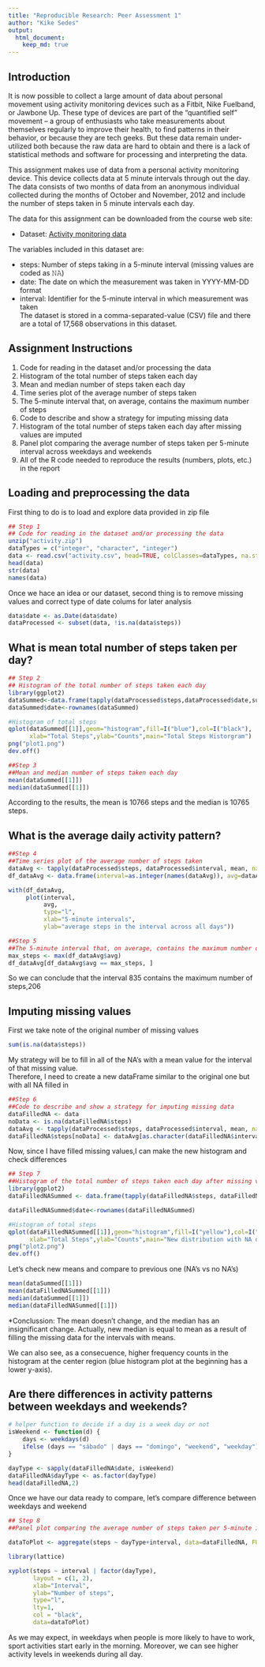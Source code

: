 ```yaml
---
title: "Reproducible Research: Peer Assessment 1"
author: "Kike Sedes"
output: 
  html_document:
    keep_md: true
---
```


## Introduction
It is now possible to collect a large amount of data about personal movement using activity monitoring devices such as a Fitbit, Nike Fuelband, or Jawbone Up. These type of devices are part of the “quantified self” movement – a group of enthusiasts who take measurements about themselves regularly to improve their health, to find patterns in their behavior, or because they are tech geeks. But these data remain under-utilized both because the raw data are hard to obtain and there is a lack of statistical methods and software for processing and interpreting the data.

This assignment makes use of data from a personal activity monitoring device. This device collects data at 5 minute intervals through out the day. The data consists of two months of data from an anonymous individual collected during the months of October and November, 2012 and include the number of steps taken in 5 minute intervals each day.

The data for this assignment can be downloaded from the course web site:

* Dataset: [Activity monitoring data](https://d396qusza40orc.cloudfront.net/repdata%2Fdata%2Factivity.zip) 

The variables included in this dataset are:

* steps: Number of steps taking in a 5-minute interval (missing values are coded as 𝙽𝙰) </br>
* date: The date on which the measurement was taken in YYYY-MM-DD format </br>
* interval: Identifier for the 5-minute interval in which measurement was taken </br>
The dataset is stored in a comma-separated-value (CSV) file and there are a total of 17,568 observations in this dataset. 

## Assignment Instructions

1. Code for reading in the dataset and/or processing the data
2. Histogram of the total number of steps taken each day
3. Mean and median number of steps taken each day
4. Time series plot of the average number of steps taken
5. The 5-minute interval that, on average, contains the maximum number of steps
6. Code to describe and show a strategy for imputing missing data
7. Histogram of the total number of steps taken each day after missing values are imputed
8. Panel plot comparing the average number of steps taken per 5-minute interval across weekdays and weekends
9. All of the R code needed to reproduce the results (numbers, plots, etc.) in the report

## Loading and preprocessing the data

First thing to do is to load and explore data provided in zip file
```r
## Step 1
## Code for reading in the dataset and/or processing the data
unzip("activity.zip")
dataTypes = c("integer", "character", "integer")
data <- read.csv("activity.csv", head=TRUE, colClasses=dataTypes, na.strings="NA")
head(data)
str(data)
names(data)
```

Once we hace an idea or our dataset, second thing is to remove missing values and correct type of date colums for later analysis

```r
data$date <- as.Date(data$date)
dataProcessed <- subset(data, !is.na(data$steps))
```

## What is mean total number of steps taken per day?

```r
## Step 2
## Histogram of the total number of steps taken each day
library(ggplot2)
dataSummed<-data.frame(tapply(dataProcessed$steps,dataProcessed$date,sum,na.rm=TRUE))
dataSummed$date<-rownames(dataSummed)

#Histogram of total steps
qplot(dataSummed[[1]],geom="histogram",fill=I("blue"),col=I("black"),
      xlab="Total Steps",ylab="Counts",main="Total Steps Historgram")
png("plot1.png")
dev.off()
```
```r
##Step 3
##Mean and median number of steps taken each day
mean(dataSummed[[1]])
median(dataSummed[[1]])
```

According to the results, the mean is 10766 steps and the median is 10765 steps.

## What is the average daily activity pattern?
```r
##Step 4
##Time series plot of the average number of steps taken
dataAvg <- tapply(dataProcessed$steps, dataProcessed$interval, mean, na.rm=TRUE, simplify=T)
df_dataAvg <- data.frame(interval=as.integer(names(dataAvg)), avg=dataAvg)

with(df_dataAvg,
     plot(interval,
          avg,
          type="l",
          xlab="5-minute intervals",
          ylab="average steps in the interval across all days"))
```

```r
##Step 5
##The 5-minute interval that, on average, contains the maximum number of steps
max_steps <- max(df_dataAvg$avg)
df_dataAvg[df_dataAvg$avg == max_steps, ]
```

So we can conclude that the interval 835 contains the maximum number of steps,206

## Imputing missing values
First we take note of the original number of missing values
```r
sum(is.na(data$steps))
```

My strategy will be to fill in all of the NA's with a mean value for the interval of that missing value.</br>
Therefore, I need to create a new dataFrame similar to the original one but with all NA filled in
```r
##Step 6
##Code to describe and show a strategy for imputing missing data
dataFilledNA <- data
noData <- is.na(dataFilledNA$steps)
dataAvg <- tapply(dataProcessed$steps, dataProcessed$interval, mean, na.rm=TRUE, simplify=T)
dataFilledNA$steps[noData] <- dataAvg[as.character(dataFilledNA$interval[noData])]
```

Now, since I have filled missing values,I can make the new histogram and check differences

```r
## Step 7
##Histogram of the total number of steps taken each day after missing values are imputed
library(ggplot2)
dataFilledNASummed <- data.frame(tapply(dataFilledNA$steps, dataFilledNA$date, sum, na.rm=TRUE, simplify=T))

dataFilledNASummed$date<-rownames(dataFilledNASummed)

#Histogram of total steps
qplot(dataFilledNASummed[[1]],geom="histogram",fill=I("yellow"),col=I("black"),
      xlab="Total Steps",ylab="Counts",main="New distribution with NA data imputed to mean")
png("plot2.png")
dev.off()
```

Let's check new means and compare to previous one (NA's vs no NA's)
```r
mean(dataSummed[[1]])
mean(dataFilledNASummed[[1]])
median(dataSummed[[1]])
median(dataFilledNASummed[[1]])
```

*Conclussion: The mean doesn't change, and the median has an insignificant change. Actually, new median is equal to mean as a result of filling the missing data for the intervals with means.</br>

We can also see, as a consecuence, higher frequency counts in the histogram at the center region (blue histogram plot at the beginning has a lower y-axis).

## Are there differences in activity patterns between weekdays and weekends?


```r
# helper function to decide if a day is a week day or not
isWeekend <- function(d) {
    days <- weekdays(d)
    ifelse (days == "sábado" | days == "domingo", "weekend", "weekday")
}

dayType <- sapply(dataFilledNA$date, isWeekend)
dataFilledNA$dayType <- as.factor(dayType)
head(dataFilledNA,2)

```

Once we have our data ready to compare, let's compare difference between weekdays and weekend

```r
## Step 8
##Panel plot comparing the average number of steps taken per 5-minute interval across weekdays and 

dataToPlot <- aggregate(steps ~ dayType+interval, data=dataFilledNA, FUN=mean)

library(lattice)

xyplot(steps ~ interval | factor(dayType),
       layout = c(1, 2),
       xlab="Interval",
       ylab="Number of steps",
       type="l",
       lty=1,
       col = "black",
       data=dataToPlot)

```

As we may expect, in weekdays when people is more likely to have to work, sport activities start early in the morning. Moreover, we can see higher activity levels in weekends during all day.